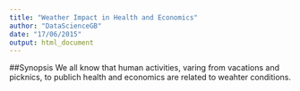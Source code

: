 ```yaml
---
title: "Weather Impact in Health and Economics"
author: "DataScienceGB"
date: "17/06/2015"
output: html_document
---
```


##Synopsis
We all know that human activities, varing from vacations and picknics, to publich health and economics  are related to weahter conditions.